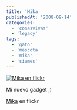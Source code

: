 ```yaml
---
title: 'Mika'
publishedAt: '2008-09-14'
categories:
  - 'cosasvivas'
  - 'legacy'
tags:
  - 'gato'
  - 'mascota'
  - 'mika'
  - 'siames'
---
```


[![Mika en flickr](https://farm4.static.flickr.com/3110/2856839468_6cf9888d8a.jpg)](http://www.flickr.com/photos/ryck/2856839468/ 'Mika')

Mi nuevo gadget ;)

[Mika](http://www.flickr.com/photos/ryck/2856839468/) en flickr
